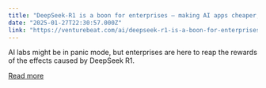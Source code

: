```yaml
---
title: "DeepSeek-R1 is a boon for enterprises — making AI apps cheaper, easier to build, and more innovative"
date: "2025-01-27T22:30:57.000Z"
link: "https://venturebeat.com/ai/deepseek-r1-is-a-boon-for-enterprises-making-ai-apps-cheaper-easier-to-build-and-more-innovative/"
---
```


AI labs might be in panic mode, but enterprises are here to reap the rewards of the effects caused by DeepSeek R1.

[Read more](https://venturebeat.com/ai/deepseek-r1-is-a-boon-for-enterprises-making-ai-apps-cheaper-easier-to-build-and-more-innovative/)

